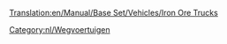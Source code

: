 [[Translation:en/Manual/Base Set/Vehicles/Iron Ore Trucks]]

{{nl/Wegvoertuig|name     = MPS IJzerertstruck
  |img      = MPS_Iron_Ore_Truck.png
  |price    = £4.961 (€9.922) 
  |speed    = 30 mph (48 km/h)
  |annual   = £421 (€842)
  |designed = 1936
  |life     = 15
  |capacity = 22 ton ijzererts
}}
{{nl/Wegvoertuig|name     = Uhl IJzerertstruck
  |img      = Uhl_Iron_Ore_Truck.png
  |price    = £5.740 (€11.480) 
  |speed    = 55 mph (88 km/h)
  |annual   = £787 (€1.574)
  |designed = 1977
  |life     = 15
  |capacity = 25 ton ijzererts
}}
{{nl/Wegvoertuig|name     = Chippy IJzerertstruck
  |img      = Chippy_Iron_Ore_Truck.png
  |price    = £6.150 (€12.300) 
  |speed    = 70 mph (112 km/h)
  |annual   = £1.125 (€2.250)
  |designed = 2011
  |life     = 15
  |capacity = 27 ton ijzererts
}}

[[Category:nl/Wegvoertuigen]]